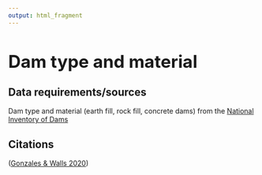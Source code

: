 ```yaml
---
output: html_fragment
---
```


<style type="text/css">
  h1{
  font-size: 2.5em;
}
</style>

# Dam type and material 

## Data requirements/sources
Dam type and material (earth fill, rock fill, concrete dams) from the [National Inventory of Dams](https://nid.sec.usace.army.mil/#/){target="_blank"}

## Citations
([Gonzales & Walls 2020](https://media.rff.org/documents/Dams_and_Dam_Removals_in_the_US_Js8EO7S.pdf){target="_blank"})

